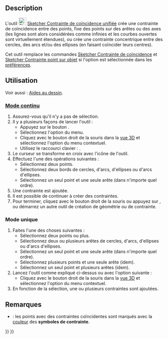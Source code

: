 <languages/>

{{Docnav/fr
|[[Sketcher_ConstrainLock/fr|Contrainte fixe]]
|[[Sketcher_ConstrainCoincident/fr|Contrainte de coïncidence]]
|[[Sketcher_Workbench/fr|Atelier Sketcher]]
|IconL=Sketcher_ConstrainLock.svg
|IconR=Sketcher_ConstrainCoincident.svg
|IconC=Workbench_Sketcher.svg
}}

{{GuiCommand/fr
|Name=Sketcher ConstrainCoincidentUnified
|Name/fr=Sketcher Contrainte de coïncidence unifiée
|MenuLocation=Esquisse → Contraintes d'esquisse → Contrainte de coïncidence
|Workbenches=[[Sketcher_Workbench/fr|Sketcher]]
|Shortcut={{KEY|C}}
|Version=1.0
|SeeAlso=[[Sketcher_ConstrainCoincident/fr|Sketcher Contrainte coïncidence]], [[Sketcher_ConstrainPointOnObject/fr|Sketcher Contrainte point sur objet]]
}}

==Description==

L'outil [[Image:Sketcher_ConstrainCoincidentUnified.svg|24px]] [[Sketcher_ConstrainCoincidentUnified/fr|Sketcher Contrainte de coïncidence unifiée]] crée une contrainte de coïncidence entre des points, fixe des points sur des arêtes ou des axes (les lignes sont alors considérées comme infinies et les courbes ouvertes sont virtuellement étendues), ou crée une contrainte concentrique entre des cercles, des arcs et/ou des ellipses (en faisant coïncider leurs centres).

Cet outil remplace les commandes [[Sketcher_ConstrainCoincident/fr|Sketcher Contrainte de coïncidence]] et [[Sketcher_ConstrainPointOnObject/fr|Sketcher Contrainte point sur objet]] si l'option {{MenuCommand|Unifier la contrainte de coïncidence et la contrainte de point sur objet}} est sélectionnée dans les [[Sketcher_Preferences/fr#Général|préférences]].

<span id="Usage"></span>
==Utilisation==

Voir aussi : [[Sketcher_Workbench/fr#Aides_au_dessin|Aides au dessin]].

<span id="Continue_mode"></span>
===[[Sketcher_Workbench/fr#Modes_continus|Mode continu]]===

# Assurez-vous qu'il n'y a pas de sélection.
# Il y a plusieurs façons de lancer l'outil :
#* Appuyez sur le bouton {{Button|[[Image:Sketcher_ConstrainCoincidentUnified.svg|16px]] [[Sketcher_ConstrainCoincidentUnified/fr|Contrainte de coïncidence]]}}.
#* Sélectionnez l'option {{MenuCommand|Esquisse → Contraintes d'esquisse → [[Image:Sketcher_ConstrainCoincidentUnified.svg|16px]] Contrainte de coïncidence}} du menu.
#* Cliquez avec le bouton droit de la souris dans la [[3D_view/fr|vue 3D]] et sélectionnez l'option {{MenuCommand|Contrainte → [[Image:Sketcher_ConstrainCoincidentUnified.svg|16px]] Contrainte de coïncidence}} du menu contextuel.
#* Utilisez le raccourci clavier : {{KEY|C}}.
# Le curseur se transforme en croix avec l'icône de l'outil.
# Effectuez l'une des opérations suivantes :
#* Sélectionnez deux points.
#* Sélectionnez deux bords de cercles, d'arcs, d'ellipses ou d'arcs d'ellipses.
#* Sélectionnez un seul point et une seule arête (dans n'importe quel ordre).
# Une contrainte est ajoutée.
# Il est possible de continuer à créer des contraintes.
# Pour terminer, cliquez avec le bouton droit de la souris ou appuyez sur {{KEY|Échap}}, ou démarrez un autre outil de création de géométrie ou de contrainte.

<span id="Run-once_mode"></span>
===Mode unique===

# Faites l'une des choses suivantes :
#* Sélectionnez deux points ou plus.
#* Sélectionnez deux ou plusieurs arêtes de cercles, d'arcs, d'ellipses ou d'arcs d'ellipses.
#* Sélectionnez un seul point et une seule arête (dans n'importe quel ordre).
#* Sélectionnez plusieurs points et une seule arête (idem).
#* Sélectionnez un seul point et plusieurs arêtes (idem).
# Lancez l'outil comme expliqué ci-dessus ou avec l'option suivante :
#* Cliquez avec le bouton droit de la souris dans la [[3D_view/fr|vue 3D]] et sélectionnez l'option {{MenuCommand|Contrainte → [[Image:Sketcher_ConstrainCoincidentUnified.svg|16px]] Contrainte de coïncidence}} du menu contextuel.
# En fonction de la sélection, une ou plusieurs contraintes sont ajoutées.

<span id="Notes"></span>
==Remarques==

* {{Version/fr|1.0}} : les points avec des contraintes coïncidentes sont marqués avec la [[Sketcher_Preferences/fr#Affichage|couleur]] des '''symboles de contrainte'''.


{{Docnav/fr
|[[Sketcher_ConstrainLock/fr|Contrainte fixe]]
|[[Sketcher_ConstrainCoincident/fr|Contrainte de coïncidence]]
|[[Sketcher_Workbench/fr|Atelier Sketcher]]
|IconL=Sketcher_ConstrainLock.svg
|IconR=Sketcher_ConstrainCoincident.svg
|IconC=Workbench_Sketcher.svg
}}

{{Sketcher_Tools_navi{{#translation:}}}}
{{Userdocnavi{{#translation:}}}}